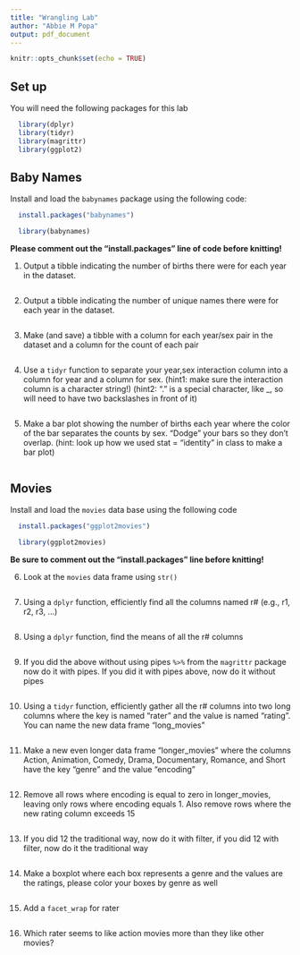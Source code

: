 ```yaml
---
title: "Wrangling Lab"
author: "Abbie M Popa"
output: pdf_document
---
```


```r
knitr::opts_chunk$set(echo = TRUE)
```

## Set up

You will need the following packages for this lab

```r
  library(dplyr)
  library(tidyr)
  library(magrittr)
  library(ggplot2)
```

## Baby Names

Install and load the `babynames` package using the following code:

```r
  install.packages("babynames")
```

```r
  library(babynames)
```


**Please comment out the "install.packages" line of code before knitting!**

(1) Output a tibble indicating the number of births there were for each year in the dataset.

```r

```

(2) Output a tibble indicating the number of unique names there were for each year in the dataset.

```r

```

(3) Make (and save) a tibble with a column for each year/sex pair in the dataset and a column for the count of each pair

```r

```

(4) Use a `tidyr` function to separate your year,sex interaction column into a column for year and a column for sex. (hint1: make sure the interaction column is a character string!) (hint2: "." is a special character, like _, so will need to have two backslashes in front of it)

```r

```

(5) Make a bar plot showing the number of births each year where the color of the bar separates the counts by sex. "Dodge" your bars so they don't overlap. (hint: look up how we used stat = "identity" in class to make a bar plot)

```r

```


## Movies 

Install and load the `movies` data base using the following code 

```r
  install.packages("ggplot2movies")
```
```r
  library(ggplot2movies)
```

**Be sure to comment out the "install.packages" line before knitting!**

(6) Look at the `movies` data frame using `str()`

```r

```

(7) Using a `dplyr` function, efficiently find all the columns named r# (e.g., r1, r2, r3, ...)

```r

```

(8) Using a `dplyr` function, find the means of all the r# columns

```r

```

(9) If you did the above without using pipes `%>%` from the `magrittr` package now do it with pipes. If you did it with pipes above, now do it without pipes

```r

```

(10) Using a `tidyr` function, efficiently gather all the r# columns into two long columns where the key is named "rater" and the value is named "rating". You can name the new data frame "long_movies"

```r

```

(11) Make a new even longer data frame "longer_movies" where the columns Action, Animation, Comedy, Drama, Documentary, Romance, and Short have the key "genre" and the value "encoding"

```r

```

(12) Remove all rows where encoding is equal to zero in longer_movies, leaving only rows where encoding equals 1. Also remove rows where the new rating column exceeds 15

```r

```

(13) If you did 12 the traditional way, now do it with filter, if you did 12 with filter, now do it the traditional way

```r

```

(14) Make a boxplot where each box represents a genre and the values are the ratings, please color your boxes by genre as well

```r

```

(15) Add a `facet_wrap` for rater

```r

```

(16) Which rater seems to like action movies more than they like other movies?



